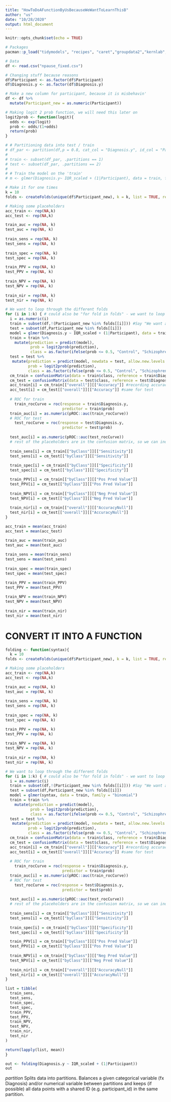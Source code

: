 ```yaml
---
title: "HowToDoAFunctionByUsBecauseWeWantToLearnThisB"
author: "us"
date: "10/28/2020"
output: html_document
---
```


```r
knitr::opts_chunk$set(echo = TRUE)
```

```r
# Packages
pacman::p_load("tidymodels", "recipes", "caret","groupdata2","kernlab", "yardstick","knitr","Metrics", "pROC")

# Data
df <- read.csv("npause_fixed.csv")

# Changing stuff because reasons
df$Participant <- as.factor(df$Participant)
df$Diagnosis.y <- as.factor(df$Diagnosis.y)

# Make a new column for participant, because it is misbehavin'
df <- df %>% 
  mutate(Participant_new = as.numeric(Participant))

# Making logit 2 prob function, we will need this later on
logit2prob <- function(logit){
  odds <- exp(logit)
  prob <- odds/(1+odds)
  return(prob)
}
```

```r
# # Partitioning data into test / train
# df_par <- partition(df,p = 0.8, cat_col = "Diagnosis.y", id_col = "Participant", list_out = F)
# 
# train <- subset(df_par, .partitions == 1)
# test <- subset(df_par, .partitions == 2)
# 
# # Train the model on the 'train'
# m <- glmer(Diagnosis.y~ IQR_scaled + (1|Participant), data = train, family = "binomial")

```

```r
# Make it for one times
k = 10 
folds <- createFolds(unique(df$Participant_new), k = k, list = TRUE, returnTrain = FALSE)

# Making some placeholders
acc_train <- rep(NA,k)
acc_test <- rep(NA,k)

train_auc = rep(NA, k)
test_auc = rep(NA, k)
  
train_sens = rep(NA, k)
test_sens = rep(NA, k)
  
train_spec = rep(NA, k)
test_spec = rep(NA, k)

train_PPV = rep(NA, k)
test_PPV = rep(NA, k)
  
train_NPV = rep(NA, k)
test_NPV = rep(NA, k)
  
train_nir = rep(NA, k)
test_nir = rep(NA, k)

# We want to loop through the different folds
for (i in 1:k) { # could also be "for fold in folds" - we want to loop through all folds = all of k
  i = as.numeric(i)
  train = subset(df,!(Participant_new %in% folds[[i]])) #Say "We want all the participants that are NOT in the 'current' fold to belong to our train-subset."
  test = subset(df,Participant_new %in% folds[[i]])
  model = glmer(Diagnosis.y ~ IQR_scaled + (1|Participant), data = train, family = "binomial")
  train = train %>% 
    mutate(prediction = predict(model),
           prob = logit2prob(prediction),
           class = as.factor(ifelse(prob <= 0.5, "Control", "Schizophrenia")))
  test = test %>% 
   mutate(prediction = predict(model, newdata = test, allow.new.levels = TRUE), #It complains when not including it because the model is fit to train-data, which is in this case 1273 obs long, and the test set is not that size. We need to allow new levels in order to let it make predictions on that data.
          prob = logit2prob(prediction),
          class = as.factor(ifelse(prob <= 0.5, "Control", "Schizophrenia")))
  cm_train = confusionMatrix(data = train$class, reference = train$Diagnosis.y, positive = "Schizophrenia")
  cm_test = confusionMatrix(data = test$class, reference = test$Diagnosis.y, positive = "Schizophrenia")
  acc_train[i] = cm_train[["overall"]][["Accuracy"]] #recording accuracy train in the placeholder we made before
  acc_test[i] = cm_test[["overall"]][["Accuracy"]] #same for test
  
  # ROC for train
    train_rocCurve = roc(response = train$Diagnosis.y,
                         predictor = train$prob)
  train_auc[i] = as.numeric(pROC::auc(train_rocCurve))
  # ROC for test
    test_rocCurve = roc(response = test$Diagnosis.y,
                         predictor = test$prob)
    
  test_auc[i] = as.numeric(pROC::auc(test_rocCurve))
  # rest of the placeholders are in the confusion matrix, so we can index from here: 
  
  train_sens[i] = cm_train[["byClass"]][["Sensitivity"]]
  test_sens[i] = cm_test[["byClass"]][["Sensitivity"]]
  
  train_spec[i] = cm_train[["byClass"]][["Specificity"]]
  test_spec[i] = cm_test[["byClass"]][["Specificity"]]

  train_PPV[i] = cm_train[["byClass"]][["Pos Pred Value"]]
  test_PPV[i] = cm_test[["byClass"]][["Pos Pred Value"]]
  
  train_NPV[i] = cm_train[["byClass"]][["Neg Pred Value"]]
  test_NPV[i] = cm_test[["byClass"]][["Neg Pred Value"]]
  
  train_nir[i] = cm_train[["overall"]][["AccuracyNull"]]
  test_nir[i] = cm_test[["overall"]][["AccuracyNull"]]
}

acc_train = mean(acc_train)
acc_test = mean(acc_test)

train_auc = mean(train_auc)
test_auc = mean(test_auc)
  
train_sens = mean(train_sens)
test_sens = mean(test_sens)
  
train_spec = mean(train_spec)
test_spec = mean(test_spec)

train_PPV = mean(train_PPV)
test_PPV = mean(test_PPV)
  
train_NPV = mean(train_NPV)
test_NPV = mean(test_NPV)
  
train_nir = mean(train_nir)
test_nir = mean(test_nir)

```

# CONVERT IT INTO A FUNCTION
```r
folding <- function(syntax){
  k = 10 
folds <- createFolds(unique(df$Participant_new), k = k, list = TRUE, returnTrain = FALSE)

# Making some placeholders
acc_train <- rep(NA,k)
acc_test <- rep(NA,k)

train_auc = rep(NA, k)
test_auc = rep(NA, k)
  
train_sens = rep(NA, k)
test_sens = rep(NA, k)
  
train_spec = rep(NA, k)
test_spec = rep(NA, k)

train_PPV = rep(NA, k)
test_PPV = rep(NA, k)
  
train_NPV = rep(NA, k)
test_NPV = rep(NA, k)
  
train_nir = rep(NA, k)
test_nir = rep(NA, k)

# We want to loop through the different folds
for (i in 1:k) { # could also be "for fold in folds" - we want to loop through all folds = all of k
  i = as.numeric(i)
  train = subset(df,!(Participant_new %in% folds[[i]])) #Say "We want all the participants that are NOT in the 'current' fold to belong to our train-subset."
  test = subset(df,Participant_new %in% folds[[i]])
  model = glmer(syntax, data = train, family = "binomial")
  train = train %>% 
    mutate(prediction = predict(model),
           prob = logit2prob(prediction),
           class = as.factor(ifelse(prob <= 0.5, "Control", "Schizophrenia")))
  test = test %>% 
   mutate(prediction = predict(model, newdata = test, allow.new.levels = TRUE), #It complains when not including it because the model is fit to train-data, which is in this case 1273 obs long, and the test set is not that size. We need to allow new levels in order to let it make predictions on that data.
          prob = logit2prob(prediction),
          class = as.factor(ifelse(prob <= 0.5, "Control", "Schizophrenia")))
  cm_train = confusionMatrix(data = train$class, reference = train$Diagnosis.y, positive = "Schizophrenia")
  cm_test = confusionMatrix(data = test$class, reference = test$Diagnosis.y, positive = "Schizophrenia")
  acc_train[i] = cm_train[["overall"]][["Accuracy"]] #recording accuracy train in the placeholder we made before
  acc_test[i] = cm_test[["overall"]][["Accuracy"]] #same for test
  
  # ROC for train
    train_rocCurve = roc(response = train$Diagnosis.y,
                         predictor = train$prob)
  train_auc[i] = as.numeric(pROC::auc(train_rocCurve))
  # ROC for test
    test_rocCurve = roc(response = test$Diagnosis.y,
                         predictor = test$prob)
    
  test_auc[i] = as.numeric(pROC::auc(test_rocCurve))
  # rest of the placeholders are in the confusion matrix, so we can index from here: 
  
  train_sens[i] = cm_train[["byClass"]][["Sensitivity"]]
  test_sens[i] = cm_test[["byClass"]][["Sensitivity"]]
  
  train_spec[i] = cm_train[["byClass"]][["Specificity"]]
  test_spec[i] = cm_test[["byClass"]][["Specificity"]]

  train_PPV[i] = cm_train[["byClass"]][["Pos Pred Value"]]
  test_PPV[i] = cm_test[["byClass"]][["Pos Pred Value"]]
  
  train_NPV[i] = cm_train[["byClass"]][["Neg Pred Value"]]
  test_NPV[i] = cm_test[["byClass"]][["Neg Pred Value"]]
  
  train_nir[i] = cm_train[["overall"]][["AccuracyNull"]]
  test_nir[i] = cm_test[["overall"]][["AccuracyNull"]]
}

list = tibble(
  train_sens,
  test_sens,
  train_spec,
  test_spec,
  train_PPV,
  test_PPV,
  train_NPV,
  test_NPV,
  train_nir,
  test_nir
)

return(lapply(list, mean))
}

out <- folding(Diagnosis.y ~ IQR_scaled + (1|Participant))
out
```

*partition*
Splits data into partitions. Balances a given categorical variable (fx Diagnosis) and/or numerical variable between partitions and keeps (if possible) all data points with a shared ID (e.g. participant_id) in the same partition.

